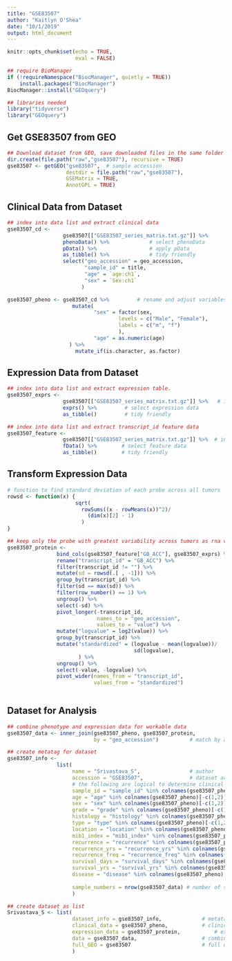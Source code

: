 ```yaml
---
title: "GSE83507"
author: "Kaitlyn O'Shea"
date: "10/1/2019"
output: html_document
---
```


```r
knitr::opts_chunk$set(echo = TRUE,
                      eval = FALSE)
```

```r
## require BioManager
if (!requireNamespace("BiocManager", quietly = TRUE))
    install.packages("BiocManager")
BiocManager::install("GEOquery") 
```

```r
## libraries needed
library("tidyverse")
library("GEOquery")
```

## Get GSE83507 from GEO
```r
## Download dataset from GEO, save downloaded files in the same folder as this .Rmd file.
dir.create(file.path("raw","gse83507"), recursive = TRUE)
gse83507 <- getGEO("gse83507",  # sample accession 
                   destdir = file.path("raw","gse83507"),
                   GSEMatrix = TRUE,
                   AnnotGPL = TRUE)
```

## Clinical Data from Dataset
```r
## index into data list and extract clinical data
gse83507_cd <-
                  gse83507[["GSE83507_series_matrix.txt.gz"]] %>%           # index into list 
                  phenoData() %>%             # select phenoData
                  pData() %>%                 # apply pData
                  as_tibble() %>%             # tidy friendly
                  select("geo_accession" = geo_accession,
                         "sample_id" = title, 
                         "age" = `age:ch1`,       
                         "sex" = `Sex:ch1`
                        ) 

gse83507_pheno <- gse83507_cd %>%         # rename and adjust variables
                     mutate(
                            "sex" = factor(sex, 
                                    levels = c("Male", "Female"), 
                                    labels = c("m", "f")
                                    ),
                            "age" = as.numeric(age)    
                    ) %>%
                      mutate_if(is.character, as.factor)
```

## Expression Data from Dataset
```r
## index into data list and extract expression table.
gse83507_exprs <- 
                  gse83507[["GSE83507_series_matrix.txt.gz"]] %>%   # index into list 
                  exprs() %>%         # select expression data
                  as_tibble()         # tidy friendly

## index into data list and extract transcript_id feature data
gse83507_feature <- 
                  gse83507[["GSE83507_series_matrix.txt.gz"]] %>%  # index into list 
                  fData() %>%        # select feature data
                  as_tibble()        # tidy friendly
```

## Transform Expression Data
``` r
# function to find standard deviation of each probe across all tumors
rowsd <- function(x) {
                      sqrt(
                        rowSums((x - rowMeans(x))^2)/
                          (dim(x)[2] - 1)
                        )
}

## keep only the probe with greatest variability across tumors as rna variable and transcript_id names
gse83507_protein <-
                bind_cols(gse83507_feature["GB_ACC"], gse83507_exprs) %>% # add transcript_id name to expression data
                rename("transcript_id" = "GB_ACC") %>%                    # rename name variable as 'transcript_id' 
                filter(transcript_id != "") %>%                           # keep only data for named transcript_ids
                mutate(sd = rowsd(.[ , -1])) %>%                          # calculate sd for each probe, index out transcript_id name
                group_by(transcript_id) %>%                               # group probes by transcript_id
                filter(sd == max(sd)) %>%                                 # keep the probe with the max variation for each transcript_id
                filter(row_number() == 1) %>%                             # remove duplicates
                ungroup() %>%                                             # ungroup by transcript_ids 
                select(-sd) %>%                                           # select all but sd column
                pivot_longer(-transcript_id,                              # do not group by transcript_id 
                             names_to = "geo_accession",                  # 'key' via gather
                             values_to = "value") %>%
                mutate("logvalue" = log2(value)) %>%                      # log2 transform expression for variance stabilization 
                group_by(transcript_id) %>%                               # standardize for cross data set comparison
                mutate("standardized" = (logvalue - mean(logvalue))/      # center at mean for transcript_id 
                                         sd(logvalue),                    # scale by sd for transcript_id
                       ) %>%
                ungroup() %>%                                             # ungroup by transcript_ids 
                select(-value, -logvalue) %>%                             # select all but sd column
                pivot_wider(names_from = "transcript_id",                 # final format transcript_ids as rows
                            values_from = "standardized")                 # final format expression across accession as columns    
  
```

## Dataset for Analysis
```r
## combine phenotype and expression data for workable data
gse83507_data <- inner_join(gse83507_pheno, gse83507_protein, 
                            by = "geo_accession")          # match by accession

## create metatag for dataset
gse83507_info <-  
                list(
                     name = "Srivastava_S",                # author
                     accession = "GSE83507",               # dataset accession 
                     # the following are logical to determine clinical data available for dataset
                     sample_id = "sample_id" %in% colnames(gse83507_pheno)[-c(1,2)],   
                     age = "age" %in% colnames(gse83507_pheno)[-c(1,2)],       
                     sex = "sex" %in% colnames(gse83507_pheno)[-c(1,2)],             
                     grade = "grade" %in% colnames(gse83507_pheno)[-c(1,2)],           
                     histology = "histology" %in% colnames(gse83507_pheno)[-c(1,2)],       
                     type = "type" %in% colnames(gse83507_pheno)[-c(1,2)],       
                     location = "location" %in% colnames(gse83507_pheno)[-c(1,2)],       
                     mib1_index = "mib1_index" %in% colnames(gse83507_pheno)[-c(1,2)],    
                     recurrence = "recurrence" %in% colnames(gse83507_pheno)[-c(1,2)],    
                     recurrence_yrs = "recurrence_yrs" %in% colnames(gse83507_pheno)[-c(1,2)],    
                     recurrence_freq = "recurrence_freq" %in% colnames(gse83507_pheno)[-c(1,2)],  
                     survival_days = "survival_days" %in% colnames(gse83507_pheno)[-c(1,2)], 
                     survival_yrs = "survival_yrs" %in% colnames(gse83507_pheno)[-c(1,2)],     
                     disease = "disease" %in% colnames(gse83507_pheno)[-c(1,2)],
                     
                     sample_numbers = nrow(gse83507_data) # number of samples    
                     )

## create dataset as list 
Srivastava_S <- list(
                     dataset_info = gse83507_info,             # metatag
                     clinical_data = gse83507_pheno,           # clinical data
                     expression_data = gse83507_protein,           # expression data
                     data = gse83507_data,                     # combined, workable data
                     full_GEO = gse83507                       # full original download from GEO
                     )
```
